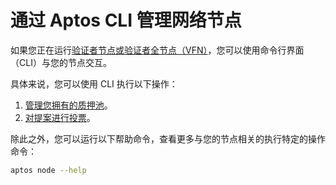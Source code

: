# 通过 Aptos CLI 管理网络节点

如果您正在运行[验证者节点或验证者全节点（VFN）](../../../index.mdx)，您可以使用命令行界面（CLI）与您的节点交互。

具体来说，您可以使用 CLI 执行以下操作：
1. [管理您拥有的质押池](../../../network/nodes/validator-node/connect-nodes/staking-pool-operations.mdx)。
2. [对提案进行投票](../../../index.mdx)。

除此之外，您可以运行以下帮助命令，查看更多与您的节点相关的执行特定的操作命令：

```bash filename="Terminal"
aptos node --help
```